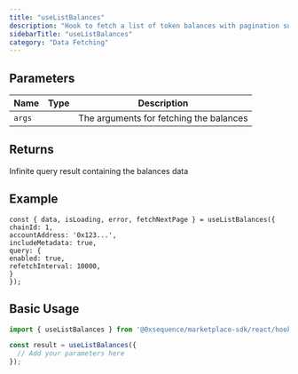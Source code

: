 ```yaml
---
title: "useListBalances"
description: "Hook to fetch a list of token balances with pagination support"
sidebarTitle: "useListBalances"
category: "Data Fetching"
---
```


## Parameters

| Name | Type | Description |
|------|------|-------------|
| `args` |  | The arguments for fetching the balances |

## Returns

Infinite query result containing the balances data

## Example

```tsx
const { data, isLoading, error, fetchNextPage } = useListBalances({
chainId: 1,
accountAddress: '0x123...',
includeMetadata: true,
query: {
enabled: true,
refetchInterval: 10000,
}
});
```

## Basic Usage

```typescript
import { useListBalances } from '@0xsequence/marketplace-sdk/react/hooks';

const result = useListBalances({
  // Add your parameters here
});
```

